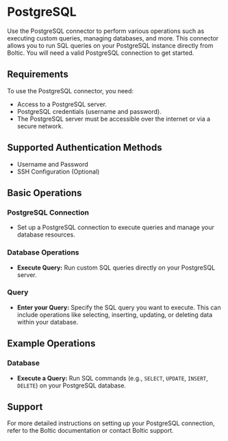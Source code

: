 # PostgreSQL

Use the PostgreSQL connector to perform various operations such as executing custom queries, managing databases, and more. This connector allows you to run SQL queries on your PostgreSQL instance directly from Boltic. You will need a valid PostgreSQL connection to get started.

## Requirements

To use the PostgreSQL connector, you need:

- Access to a PostgreSQL server.
- PostgreSQL credentials (username and password).
- The PostgreSQL server must be accessible over the internet or via a secure network.

## Supported Authentication Methods

- Username and Password
- SSH Configuration (Optional)

## Basic Operations

### PostgreSQL Connection

- Set up a PostgreSQL connection to execute queries and manage your database resources.

### Database Operations

- **Execute Query:** Run custom SQL queries directly on your PostgreSQL server.

### Query

- **Enter your Query:** Specify the SQL query you want to execute. This can include operations like selecting, inserting, updating, or deleting data within your database.

## Example Operations

### Database

- **Execute a Query:** Run SQL commands (e.g., `SELECT`, `UPDATE`, `INSERT`, `DELETE`) on your PostgreSQL database.

## Support

For more detailed instructions on setting up your PostgreSQL connection, refer to the Boltic documentation or contact Boltic support.
